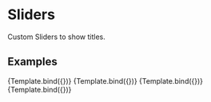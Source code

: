 

<Meta title="Design System/Slider" component={Slider} />

# Sliders

Custom Sliders to show titles.

## Examples


<Canvas>
  <Story
    name="Light mode unchecked"
  >
    {Template.bind({})}
  </Story>
  <Story
    name="Light mode checked"
    args={{ checked: true }}
  >
    {Template.bind({})}
  </Story>
  <Story
    name="Dark mode unchecked"
    parameters={{backgrounds: { default: 'dark' }}}
  >
    {Template.bind({})}
  </Story>
  <Story
    name="Dark mode checked"
    parameters={{backgrounds: { default: 'dark' }}}
    args={{ checked: true }}
  >
    {Template.bind({})}
  </Story>
</Canvas>